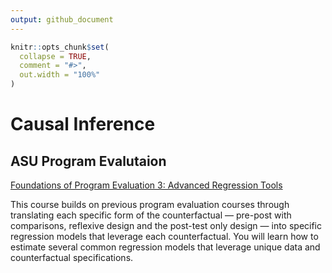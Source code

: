 ```yaml
---
output: github_document
---
```


<!-- README.md is generated from README.Rmd. Please edit that file -->

```r
knitr::opts_chunk$set(
  collapse = TRUE,
  comment = "#>",
  out.width = "100%"
)
```



# Causal Inference

## ASU Program Evalutaion

[Foundations of Program Evaluation 3: Advanced Regression Tools](https://asuonline.asu.edu/online-degree-programs/graduate/program-evaluation-and-data-analytics-ms/)

This course builds on previous program evaluation courses through translating each specific form of the counterfactual — pre-post with comparisons, reflexive design and the post-test only design — into specific regression models that leverage each counterfactual. You will learn how to estimate several common regression models that leverage unique data and counterfactual specifications.


